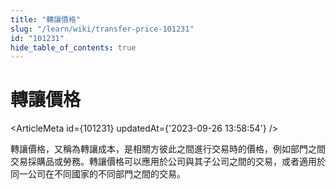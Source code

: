 ```yaml
---
title: "轉讓價格"
slug: "/learn/wiki/transfer-price-101231"
id: "101231"
hide_table_of_contents: true
---
```



# 轉讓價格

<ArticleMeta id={101231} updatedAt={'2023-09-26 13:58:54'} />
<div className='border-solid border-b border-t-0 my-4 border-[var(--ifm-color-gray-300)]' />

轉讓價格，又稱為轉讓成本，是相關方彼此之間進行交易時的價格，例如部門之間交易採購品或勞務。轉讓價格可以應用於公司與其子公司之間的交易，或者適用於同一公司在不同國家的不同部門之間的交易。

